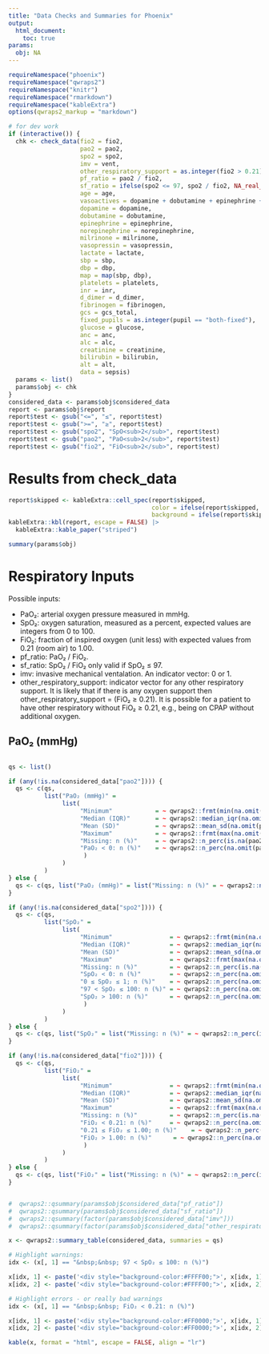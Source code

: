 ```yaml
---
title: "Data Checks and Summaries for Phoenix"
output:
  html_document:
    toc: true
params:
  obj: NA
---
```


```r
requireNamespace("phoenix")
requireNamespace("qwraps2")
requireNamespace("knitr")
requireNamespace("rmarkdown")
requireNamespace("kableExtra")
options(qwraps2_markup = "markdown")

# for dev work
if (interactive()) {
  chk <- check_data(fio2 = fio2,
                    pao2 = pao2,
                    spo2 = spo2,
                    imv = vent,
                    other_respiratory_support = as.integer(fio2 > 0.21),
                    pf_ratio = pao2 / fio2,
                    sf_ratio = ifelse(spo2 <= 97, spo2 / fio2, NA_real_),
                    age = age,
                    vasoactives = dopamine + dobutamine + epinephrine + norepinephrine + milrinone + vasopressin,
                    dopamine = dopamine,
                    dobutamine = dobutamine,
                    epinephrine = epinephrine,
                    norepinephrine = norepinephrine,
                    milrinone = milrinone,
                    vasopressin = vasopressin,
                    lactate = lactate,
                    sbp = sbp,
                    dbp = dbp,
                    map = map(sbp, dbp),
                    platelets = platelets,
                    inr = inr,
                    d_dimer = d_dimer,
                    fibrinogen = fibrinogen,
                    gcs = gcs_total,
                    fixed_pupils = as.integer(pupil == "both-fixed"),
                    glucose = glucose,
                    anc = anc,
                    alc = alc,
                    creatinine = creatinine,
                    bilirubin = bilirubin,
                    alt = alt,
                    data = sepsis)
  params <- list()
  params$obj <- chk
}
considered_data <- params$obj$considered_data
report <- params$obj$report
report$test <- gsub("<=", "≤", report$test)
report$test <- gsub(">=", "≥", report$test)
report$test <- gsub("spo2", "SpO<sub>2</sub>", report$test)
report$test <- gsub("pao2", "PaO<sub>2</sub>", report$test)
report$test <- gsub("fio2", "FiO<sub>2</sub>", report$test)
```

# Results from check_data 
```r
report$skipped <- kableExtra::cell_spec(report$skipped,
                                        color = ifelse(report$skipped, "black", "white"),
                                        background = ifelse(report$skipped, "yellow", "green"))
kableExtra::kbl(report, escape = FALSE) |>
  kableExtra::kable_paper("striped") 
```

```r
summary(params$obj)
```



# Respiratory Inputs

Possible inputs:

* PaO₂: arterial oxygen pressure measured in mmHg.
* SpO₂: oxygen saturation, measured as a percent, expected values are integers
  from 0 to 100.
* FiO₂: fraction of inspired oxygen (unit less) with expected values from 0.21
  (room air) to 1.00.
* pf_ratio: PaO₂ / FiO₂.
* sf_ratio: SpO₂ / FiO₂ only valid if SpO₂ ≤ 97.
* imv: invasive mechanical ventalation.  An indicator vector: 0 or 1.
* other_respiratory_support: indicator vector for any other respiratory support.
  It is likely that if there is any oxygen support then
  other_respiratory_support = (FiO₂ ≥ 0.21).  It is possible for a patient to
  have other respiratory without FiO₂ ≥ 0.21, e.g., being on CPAP without
  additional oxygen.

## PaO₂ (mmHg)

```r


```

```r
qs <- list()

if (any(!is.na(considered_data["pao2"]))) {
  qs <- c(qs,
          list("PaO₂ (mmHg)" =
               list(
                    "Minimum"            = ~ qwraps2::frmt(min(na.omit(pao2))),
                    "Median (IQR)"       = ~ qwraps2::median_iqr(na.omit(pao2)),
                    "Mean (SD)"          = ~ qwraps2::mean_sd(na.omit(pao2), denote_sd = "paren"),
                    "Maximum"            = ~ qwraps2::frmt(max(na.omit(pao2))),
                    "Missing: n (%)"     = ~ qwraps2::n_perc(is.na(pao2)),
                    "PaO₂ < 0: n (%)"    = ~ qwraps2::n_perc(na.omit(pao2 < 0))
                     )
               )
          )
} else {
  qs <- c(qs, list("PaO₂ (mmHg)" = list("Missing: n (%)" = ~ qwraps2::n_perc(is.na(pao2)))))
}

if (any(!is.na(considered_data["spo2"]))) {
  qs <- c(qs,
          list("SpO₂" =
               list(
                    "Minimum"                = ~ qwraps2::frmt(min(na.omit(spo2))),
                    "Median (IQR)"           = ~ qwraps2::median_iqr(na.omit(spo2)),
                    "Mean (SD)"              = ~ qwraps2::mean_sd(na.omit(spo2), denote_sd = "paren"),
                    "Maximum"                = ~ qwraps2::frmt(max(na.omit(spo2))),
                    "Missing: n (%)"         = ~ qwraps2::n_perc(is.na(spo2)),
                    "SpO₂ < 0: n (%)"        = ~ qwraps2::n_perc(na.omit(spo2 < 0)),
                    "0 ≤ SpO₂ ≤ 1; n (%)"    = ~ qwraps2::n_perc(na.omit((spo2 > 0) & (spo2 < 1))),
                    "97 < SpO₂ ≤ 100: n (%)" = ~ qwraps2::n_perc(na.omit((spo2 > 97) & (spo2 < 100))),
                    "SpO₂ > 100: n (%)"      = ~ qwraps2::n_perc(na.omit(spo2 > 100))
                     )
               )
          )
} else {
  qs <- c(qs, list("SpO₂" = list("Missing: n (%)" = ~ qwraps2::n_perc(is.na(spo2)))))
}

if (any(!is.na(considered_data["fio2"]))) {
  qs <- c(qs,
          list("FiO₂" =
               list(
                    "Minimum"                = ~ qwraps2::frmt(min(na.omit(fio2))),
                    "Median (IQR)"           = ~ qwraps2::median_iqr(na.omit(fio2)),
                    "Mean (SD)"              = ~ qwraps2::mean_sd(na.omit(fio2), denote_sd = "paren"),
                    "Maximum"                = ~ qwraps2::frmt(max(na.omit(fio2))),
                    "Missing: n (%)"         = ~ qwraps2::n_perc(is.na(fio2)),
                    "FiO₂ < 0.21: n (%)"     = ~ qwraps2::n_perc(na.omit(fio2 < 0.21)),
                    "0.21 ≤ FiO₂ ≤ 1.00; n (%)"    = ~ qwraps2::n_perc(na.omit((fio2 >= 0.21) & (fio2 < 1.00))),
                    "FiO₂ > 1.00: n (%)"      = ~ qwraps2::n_perc(na.omit(fio2 > 1.00))
                     )
               )
          )
} else {
  qs <- c(qs, list("FiO₂" = list("Missing: n (%)" = ~ qwraps2::n_perc(is.na(fio2)))))
}


#  qwraps2::qsummary(params$obj$considered_data["pf_ratio"])
#  qwraps2::qsummary(params$obj$considered_data["sf_ratio"])
#  qwraps2::qsummary(factor(params$obj$considered_data["imv"]))
#  qwraps2::qsummary(factor(params$obj$considered_data["other_respiratory_support"]))

x <- qwraps2::summary_table(considered_data, summaries = qs)

# Highlight warnings:
idx <- (x[, 1] == "&nbsp;&nbsp; 97 < SpO₂ ≤ 100: n (%)") 

x[idx, 1] <- paste('<div style="background-color:#FFFF00;">', x[idx, 1], '</div>')
x[idx, 2] <- paste('<div style="background-color:#FFFF00;">', x[idx, 2], '</div>')

# Highlight errors - or really bad warnings
idx <- (x[, 1] == "&nbsp;&nbsp; FiO₂ < 0.21: n (%)") 

x[idx, 1] <- paste('<div style="background-color:#FF0000;">', x[idx, 1], '</div>')
x[idx, 2] <- paste('<div style="background-color:#FF0000;">', x[idx, 2], '</div>')

kable(x, format = "html", escape = FALSE, align = "lr")
```








